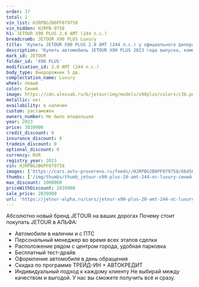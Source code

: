 ```yaml
---
order: 17
total: 1
vin_list: HJRPBGJB6PF079758
vin_hidden: HJRPB-9758
h1: JETOUR X90 PLUS 2.0 AMT (244 л.с.)
breadcrumb: JETOUR X90 PLUS Luxury
title: 'Купить JETOUR X90 PLUS 2.0 AMT (244 л.с.) у официального дилера в Самаре'
description: 'Купить автомобиль JETOUR X90 PLUS 2023 года выпуска, комплектация Luxury, цвет - Синий, двигатель - 2.0 AMT (244 л.с.) у официального дилера в г. Самара. Стоимость данного автомобиля JETOUR X90 PLUS – 2839900'
mark_id: JETOUR
folder_id: 'X90 PLUS'
modification_id: 2.0 AMT (244 л.с.)
body_type: Внедорожник 5 дв.
complectation_name: Luxury
wheel: левый
color: Синий
image: https://cdn.alexsab.ru/b/jetour/img/models/x90plus/colors/c3b.png
metallic: нет
availability: в наличии
custom: растаможен
owners_number: Не было владельцев
year: 2023
price: 3839900
credit_discount: 0
insurance_discount: 0
tradein_discount: 0
optional_discount: 0
currency: RUR
registry_year: 2023
vin: HJRPBGJB6PF079758
images: ['https://cars.avto-provereno.ru/feeds//HJRPBGJB6PF079758/66d5001c1cadcee8012f18e76ef967ee.jpg', 'https://cars.avto-provereno.ru/feeds//HJRPBGJB6PF079758/9a38a37df7a483f7132b3e2c3b3fd2c8.jpeg', 'https://cars.avto-provereno.ru/feeds//HJRPBGJB6PF079758/3a32fc53920eaea066700c51238d57a4.jpeg', 'https://cars.avto-provereno.ru/feeds//HJRPBGJB6PF079758/e4b52b13a0227fbcc20e0c5a64894551.jpeg', 'https://cars.avto-provereno.ru/feeds//HJRPBGJB6PF079758/975882687747a697a8bf84e3c6cfe79c.jpg', 'https://cars.avto-provereno.ru/feeds//HJRPBGJB6PF079758/61d6c6cc23bb1ad95304be386c13813e.jpg']
thumbs: ['/img/thumbs/thumb_jetour-x90-plus-20-amt-244-лс-luxury-синий-2023_967ee_0.webp', '/img/thumbs/thumb_jetour-x90-plus-20-amt-244-лс-luxury-синий-2023_fd2c8_1.webp', '/img/thumbs/thumb_jetour-x90-plus-20-amt-244-лс-luxury-синий-2023_d57a4_2.webp', '/img/thumbs/thumb_jetour-x90-plus-20-amt-244-лс-luxury-синий-2023_94551_3.webp', '/img/thumbs/thumb_jetour-x90-plus-20-amt-244-лс-luxury-синий-2023_fe79c_4.webp']
max_discount: 1000000
priceWithDiscount: 2839900
sale_price: 2839900
url: 'https://jetour-alpha.ru/cars/jetour-x90-plus-20-amt-244-лс-luxury-синий-2023/'
---
```

Абсолютно новый бренд JETOUR на ваших дорогах
Почему стоит покупать JETOUR в АЛЬФА:
- Автомобили в наличии и с ПТС
- Персональный менеджер во время всех этапов сделки
- Расположение рядом с центром города, удобная парковка
- Бесплатный тест-драйв
- Оформление автомобиля в день обращения
- Скидка по программе ТРЕЙД-ИН + АВТОКРЕДИТ
- Индивидуальный подход  к каждому клиенту
Не выбирай между качеством и выгодой. У нас вы сможете получить всё и сразу.